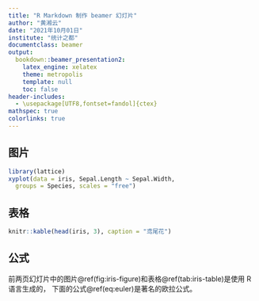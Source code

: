 ```yaml
---
title: "R Markdown 制作 beamer 幻灯片"
author: "黄湘云"
date: "2021年10月01日"
institute: "统计之都"
documentclass: beamer
output: 
  bookdown::beamer_presentation2: 
    latex_engine: xelatex
    theme: metropolis
    template: null
    toc: false
header-includes:
  - \usepackage[UTF8,fontset=fandol]{ctex}
mathspec: true
colorlinks: true
---
```


## 图片


```r
library(lattice)
xyplot(data = iris, Sepal.Length ~ Sepal.Width,
  groups = Species, scales = "free")
```

## 表格

```r
knitr::kable(head(iris, 3), caption = "鸢尾花")
```

## 公式

前两页幻灯片中的图片\@ref(fig:iris-figure)和表格\@ref(tab:iris-table)是使用 R 语言生成的，
下面的公式\@ref(eq:euler)是著名的欧拉公式。

\begin{align}
  \mathrm{e}^{ix} = \cos x + i \sin x
  (\#eq:euler)
\end{align}
